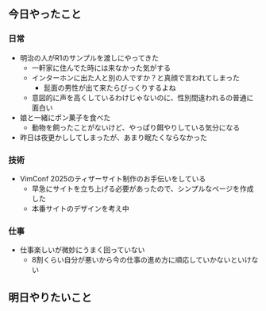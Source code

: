## 今日やったこと

### 日常

- 明治の人がR1のサンプルを渡しにやってきた
	- 一軒家に住んでた時には来なかった気がする
	- インターホンに出た人と別の人ですか？と真顔で言われてしまった
		- 髭面の男性が出て来たらびっくりするよね
	- 意図的に声を高くしているわけじゃないのに、性別間違われるの普通に面白い
- 娘と一緒にポン菓子を食べた
	- 動物を飼ったことがないけど、やっぱり餌やりしている気分になる
- 昨日は夜更かししてしまったが、あまり眠たくならなかった

### 技術

- VimConf 2025のティザーサイト制作のお手伝いをしている
	- 早急にサイトを立ち上げる必要があったので、シンプルなページを作成した
	- 本番サイトのデザインを考え中

### 仕事

- 仕事楽しいが微妙にうまく回っていない
	- 8割くらい自分が悪いから今の仕事の進め方に順応していかないといけない

## 明日やりたいこと
